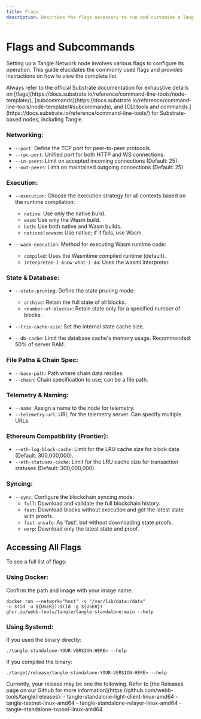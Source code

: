 ```yaml
---
title: Flags
description: Describes the flags necessary to run and customize a Tangle node.
---
```



# Flags and Subcommands

Setting up a Tangle Network node involves various flags to configure its operation. This guide elucidates the commonly used flags and provides instructions on how to view the complete list.

<Callout>
Always refer to the official Substrate documentation for exhaustive details on [flags](https://docs.substrate.io/reference/command-line-tools/node-template/), [subcommands](https://docs.substrate.io/reference/command-line-tools/node-template/#subcommands), and [CLI tools and commands.](https://docs.substrate.io/reference/command-line-tools/) for Substrate-based nodes, including Tangle.
</Callout>

### Networking:

- `--port`: Define the TCP port for peer-to-peer protocols.
- `--rpc-port`: Unified port for both HTTP and WS connections.
- `--in-peers`: Limit on accepted incoming connections (Default: 25).
- `--out-peers`: Limit on maintained outgoing connections (Default: 25).

### Execution:

- `--execution`: Choose the execution strategy for all contexts based on the runtime compilation:

  - `native`: Use only the native build.
  - `wasm`: Use only the Wasm build.
  - `both`: Use both native and Wasm builds.
  - `nativeelsewasm`: Use native; if it fails, use Wasm.

- `--wasm-execution`: Method for executing Wasm runtime code:
  - `compiled`: Uses the Wasmtime compiled runtime (default).
  - `interpreted-i-know-what-i-do`: Uses the wasmi interpreter.

### State & Database:

- `--state-pruning`: Define the state pruning mode:

  - `archive`: Retain the full state of all blocks.
  - `<number-of-blocks>`: Retain state only for a specified number of blocks.

- `--trie-cache-size`: Set the internal state cache size.
- `--db-cache`: Limit the database cache's memory usage. Recommended: 50% of server RAM.

### File Paths & Chain Spec:

- `--base-path`: Path where chain data resides.
- `--chain`: Chain specification to use; can be a file path.

### Telemetry & Naming:

- `--name`: Assign a name to the node for telemetry.
- `--telemetry-url`: URL for the telemetry server. Can specify multiple URLs.

### Ethereum Compatibility (Frontier):

- `--eth-log-block-cache`: Limit for the LRU cache size for block data (Default: 300,000,000).
- `--eth-statuses-cache`: Limit for the LRU cache size for transaction statuses (Default: 300,000,000).

### Syncing:

- `--sync`: Configure the blockchain syncing mode:
  - `full`: Download and validate the full blockchain history.
  - `fast`: Download blocks without execution and get the latest state with proofs.
  - `fast-unsafe`: As 'fast', but without downloading state proofs.
  - `warp`: Download only the latest state and proof.

## Accessing All Flags

To see a full list of flags:

### Using Docker:

Confirm the path and image with your image name:

```
docker run --network="host" -v "/var/lib/data:/data"
-u $(id -u ${USER}):$(id -g ${USER})
ghcr.io/webb-tools/tangle/tangle-standalone:main --help
```

### Using Systemd:

If you used the binary directly:

`./tangle-standalone-YOUR-VERSION-HERE> --help`

If you compiled the binary:

`./target/release/tangle-standalone-YOUR-VERSION-HERE> --help`

<Callout>
Currently, your release may be one the following.
Refer to [the Releases page on our Github for more information](https://github.com/webb-tools/tangle/releases):
- tangle-standalone-light-client-linux-amd64
- tangle-testnet-linux-amd64
- tangle-standalone-relayer-linux-amd64
- tangle-standalone-txpool-linux-amd64
</Callout>

